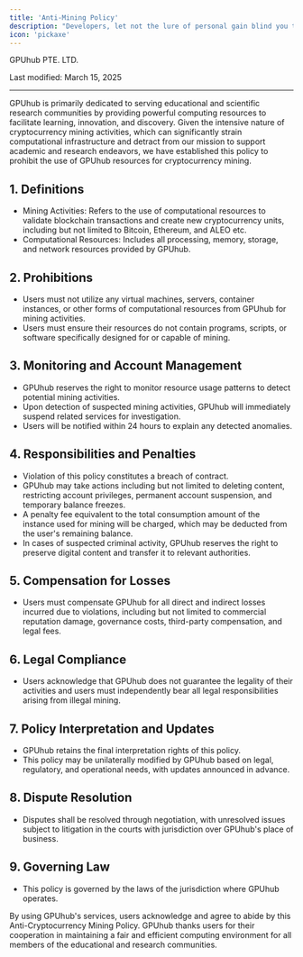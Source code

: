 ```yaml
---
title: 'Anti-Mining Policy'
description: "Developers, let not the lure of personal gain blind you to the greater good. Act with wisdom and restraint."
icon: 'pickaxe'
---
```


GPUhub PTE. LTD. 

Last modified: March 15, 2025

---

GPUhub is primarily dedicated to serving educational and scientific research communities by providing powerful computing resources to facilitate learning, innovation, and discovery. Given the intensive nature of cryptocurrency mining activities, which can significantly strain computational infrastructure and detract from our mission to support academic and research endeavors, we have established this policy to prohibit the use of GPUhub resources for cryptocurrency mining.

## 1. Definitions
- Mining Activities: Refers to the use of computational resources to validate blockchain transactions and create new cryptocurrency units, including but not limited to Bitcoin, Ethereum, and ALEO etc.
- Computational Resources: Includes all processing, memory, storage, and network resources provided by GPUhub.

## 2. Prohibitions
- Users must not utilize any virtual machines, servers, container instances, or other forms of computational resources from GPUhub for mining activities.
- Users must ensure their resources do not contain programs, scripts, or software specifically designed for or capable of mining.
## 3. Monitoring and Account Management
- GPUhub reserves the right to monitor resource usage patterns to detect potential mining activities.
- Upon detection of suspected mining activities, GPUhub will immediately suspend related services for investigation.
- Users will be notified within 24 hours to explain any detected anomalies.
## 4. Responsibilities and Penalties
- Violation of this policy constitutes a breach of contract.
- GPUhub may take actions including but not limited to deleting content, restricting account privileges, permanent account suspension, and temporary balance freezes.
- A penalty fee equivalent to the total consumption amount of the instance used for mining will be charged, which may be deducted from the user's remaining balance.
- In cases of suspected criminal activity, GPUhub reserves the right to preserve digital content and transfer it to relevant authorities.
## 5. Compensation for Losses
- Users must compensate GPUhub for all direct and indirect losses incurred due to violations, including but not limited to commercial reputation damage, governance costs, third-party compensation, and legal fees.
## 6. Legal Compliance
- Users acknowledge that GPUhub does not guarantee the legality of their activities and users must independently bear all legal responsibilities arising from illegal mining.
## 7. Policy Interpretation and Updates
- GPUhub retains the final interpretation rights of this policy.
- This policy may be unilaterally modified by GPUhub based on legal, regulatory, and operational needs, with updates announced in advance.
## 8. Dispute Resolution
- Disputes shall be resolved through negotiation, with unresolved issues subject to litigation in the courts with jurisdiction over GPUhub's place of business.
## 9. Governing Law
- This policy is governed by the laws of the jurisdiction where GPUhub operates.

By using GPUhub's services, users acknowledge and agree to abide by this Anti-Cryptocurrency Mining Policy. GPUhub thanks users for their cooperation in maintaining a fair and efficient computing environment for all members of the educational and research communities.

